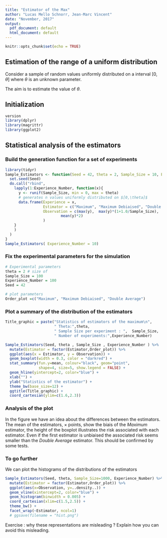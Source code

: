 ```yaml
---
title: "Estimator of the Max"
author: "Lucas Mello Schnorr, Jean-Marc Vincent"
date: "November, 2017"
output:
  pdf_document: default
  html_document: default
---
```


```r
knitr::opts_chunk$set(echo = TRUE)
```
## Estimation of the range of a uniform distribution
Consider a sample of random values uniformly distributed on a interval $[0,\theta]$ where $\theta$ is an unknown parameter.

The aim is to estimate the value of $\theta$.

## Initialization
```r
version
library(dplyr)
library(magrittr)
library(ggplot2)
```




## Statistical analysis of the estimators

### Build the generation function for a set of experiments
```r
library(tidyr)
Sample_Estimators <- function(Seed = 42, theta = 2, Sample_Size = 10, Experience_Number = 20) {
  set.seed(Seed)
  do.call("rbind",
    lapply(1:Experience_Number, function(x){
      y <- runif(Sample_Size, min = 0, max = theta) 
      # generates n values uniformly distributed on $[0,\theta]$
      data.frame(Experience = x, 
                 Estimator = c("Maximum", "Maximum Debiaised", "Double Average"),
                 Observation = c(max(y),  max(y)*(1+1.0/Sample_Size), 
                         mean(y)*2) 
                 )
    }
    )
  ) 
}
Sample_Estimators( Experience_Number = 10)
```

### Fix the experimental parameters for the simulation
```r
# Experimental parameters
theta = 2 # size of 
Sample_Size = 100
Experience_Number = 100
Seed = 42

# plot parameters
Order_plot =c("Maximum", "Maximum Debiaised", "Double Average")
```

### Plot a summary of the distribution of the estimators
```r

Title_graphic = paste("Statistics of estimators of the maximum\n",
                      " Theta:",theta,
                      " Sample Size per experiment : ",  Sample_Size,
                      " Number of experiments:",Experience_Number)

Sample_Estimators(Seed, theta , Sample_Size , Experience_Number ) %>% 
  mutate(Estimator = factor(Estimator,Order_plot)) %>%
  ggplot(aes(x = Estimator, y = Observation)) +
  geom_boxplot(width = 0.3, color = "darkred") +
  stat_summary(fun.y=mean, colour="black", geom="point", 
               shape=4, size=5, show.legend = FALSE) + 
  geom_hline(yintercept=2, color="blue") +
  xlab("") +
  ylab("Statistics of the estimator") +
  theme_bw(base_size=12) +
  ggtitle(Title_graphic) +
  coord_cartesian(ylim=c(1.6,2.3))
```

### Analysis  of the plot

In the figure we have an idea about the differences between the estimators. The mean of the estimators, $\times$ points, show the biais of the _Maximum_ estimator, the height of the boxplot illustrates the risk associated with each estimator. Even if the first estimator is unbiaised the associated risk seems smaller than the _Double Average_ estimator. This should be confirmed by some tests. 

### To go further 
We can plot the histograms of the distributions of the estimators

```r
Sample_Estimators(Seed, theta, Sample_Size=1000, Experience_Number) %>% 
  mutate(Estimator = factor(Estimator,Order_plot)) %>%
  ggplot(aes(x=Observation, y=..density..)) +
  geom_vline(xintercept=2, color="blue") +
  geom_histogram(binwidth = 0.005) + 
  coord_cartesian(xlim=c(1.5,2.5)) + 
  theme_bw() +
  facet_wrap(~Estimator, ncol=1)
  # ggsave(filename = "hist.png")
```
Exercise : why these representations are misleading ? Explain how you can avoid this misleading.


